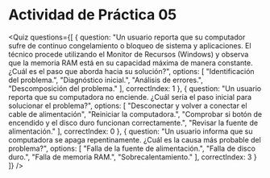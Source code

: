 # Actividad de Práctica 05

<Quiz questions={[
  {
    question: "Un usuario reporta que su computador sufre de continuo congelamiento o bloqueo de sistema y aplicaciones. El técnico procede utilizando el Monitor de Recursos (Windows) y observa que la memoria RAM está en su capacidad máxima de manera constante. ¿Cuál es el paso que aborda hacia su solución?",
    options: [
      "Identificación del problema.",
      "Diagnóstico inicial.",
      "Análisis de errores.",
      "Descomposición del problema."
    ],
    correctIndex: 1
  },
  {
    question: "Un usuario reporta que su computadora no enciende. ¿Cuál sería el paso inicial para solucionar el problema?",
    options: [
      "Desconectar y volver a conectar el cable de alimentación",
      "Reiniciar la computadora.",
      "Comprobar si botón de encendido y el disco duro funcionan correctamente.",
      "Revisar la fuente de alimentación."
    ],
    correctIndex: 0
  },
  {
    question: "Un usuario informa que su computadora se apaga repentinamente. ¿Cuál es la causa más probable del problema?",
    options: [
      "Falla de la fuente de alimentación.",
      "Falla de disco duro.",
      "Falla de memoria RAM.",
      "Sobrecalentamiento."
    ],
    correctIndex: 3
  }
]} />
